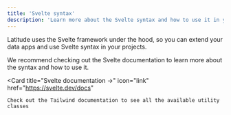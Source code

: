 ```yaml
---
title: 'Svelte syntax'
description: 'Learn more about the Svelte syntax and how to use it in your Latitude projects'
---
```


Latitude uses the Svelte framework under the hood, so you can extend your data apps and use Svelte syntax in your projects.

We recommend checking out the Svelte documentation to learn more about the syntax and how to use it.

<Card
    title="Svelte documentation →"
    icon="link"
    href="https://svelte.dev/docs"
>
    Check out the Tailwind documentation to see all the available utility classes
</Card>
